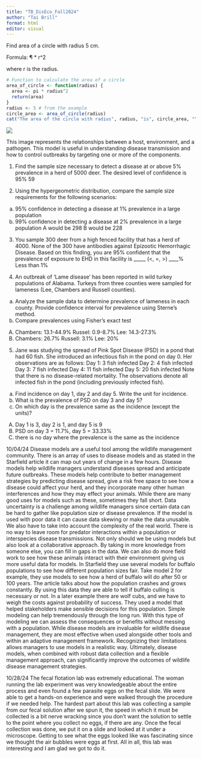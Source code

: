 ---
title: "TB_DisEco_Fall2024"
author: "Tai Brill"
format: html
editor: visual
---

Find area of a circle with radius 5 cm.

Formula: ¶ \* r\^2

where r is the radius.

```{r}
# Function to calculate the area of a circle
area_of_circle <- function(radius) {
  area <- pi * radius^2
  return(area)
}
radius <- 5 # from the example
circle_area <- area_of_circle(radius)
cat("The area of the circle with radius", radius, "is", circle_area, "\n")
```

![](images/clipboard-2779519854.png)

This image represents the relationships between a host, environment, and a pathogen. This model is useful in understanding disease transmission and how to control outbreaks by targeting one or more of the components.

1) Find the sample size necessary to detect a disease at or above 5% prevalence in a herd of 5000 deer. The desired level of confidence is 95%
59

2) Using the hypergeometric distribution, compare the sample size requirements for the following scenarios:
a) 95% confidence in detecting a disease at 1% prevalence in a large population
b) 99% confidence in detecting a disease at 2% prevalence in a large population
A would be 298
B would be 228

3) You sample 300 deer from a high fenced facility that has a herd of 4000. None of the
300 have antibodies against Epizootic Hemorrhagic Disease. Based on this finding, you
are 95% confident that the prevalence of exposure to EHD in this facility is _____ (<, =, >) ____%
Less than 1%

4) An outbreak of ‘Lame disease’ has been reported in wild turkey populations of Alabama. Turkeys from three counties were sampled for lameness (Lee, Chambers and Russell counties).
a) Analyze the sample data to determine prevalence of lameness in each county. Provide confidence interval for prevalence using Sterne’s method.
b) Compare prevalences using Fisher’s exact test
A) Chambers: 13.1-44.9%
  Russel: 0.9-8.7%
  Lee: 14.3-27.3%
B) Chambers: 26.7%
  Russell: 3.1%
  Lee: 20%

5) Jane was studying the spread of Pink Spot Disease (PSD) in a pond that had 60 fish.
She introduced an infectious fish in the pond on day 0. Her observations are as follows:
Day 1: 3 fish infected
Day 2: 4 fish infected
Day 3: 7 fish infected
Day 4: 11 fish infected
Day 5: 20 fish infected
Note that there is no disease-related mortality. The observations denote all infected fish in the pond (including previously infected fish).
a) Find incidence on day 1, day 2 and day 5. Write the unit for incidence.
b) What is the prevalence of PSD on day 3 and day 5?
c) On which day is the prevalence same as the incidence (except the units)?
A) Day 1 is 3, day 2 is 1, and day 5 is 9
B) PSD on day 3 = 11.7%, day 5 = 33.33%
C) there is no day where the prevalence is the same as the incidence

10/04/24
Disease models are a useful tool among the wildlife management community. There is an array of uses to disease models and as stated in the Starfield article it can map out years of change in a few hours. Disease models help wildlife managers understand diseases spread and anticipate future outbreaks. These models help contribute to better management strategies by predicting disease spread, give a risk free space to see how a disease could affect your herd, and they incorporate many other human interferences and how they may effect your animals. While there are many good uses for models such as these, sometimes they fall short. Data uncertainty is a challenge among wildlife managers since certain data can be hard to gather like population size or disease prevalence. If the model is used with poor data it can cause data skewing or make the data unusable. We also have to take into account the complexity of the real world. There is no way to leave room for predator interactions within a population or interspecies disease transmissions. Not only should we be using models but also look at a collaborative approach. By taking in more knowledge from someone else, you can fill in gaps in the data. We can also do more field work to see how these animals interact with their environment giving us more useful data for models. In Starfield they use several models for buffalo populations to see how different population sizes fair. Take model 2 for example, they use models to see how a herd of buffalo will do after 50 or 100 years. The article talks about how the population crashes and grows constantly. By using this data they are able to tell if buffalo culling is necessary or not. In a later example there are wolf cubs, and we have to weigh the costs against probability of success. They used a model that helped stakeholders make sensible decisions for this population. Simple modeling can help tremendously through the long run. With this type of modeling we can assess the consequences or benefits without messing with a population. While disease models are invaluable for wildlife disease management, they are most effective when used alongside other tools and within an adaptive management framework. Recognizing their limitations allows managers to use models in a realistic way. Ultimately, disease models, when combined with robust data collection and a flexible management approach, can significantly improve the outcomes of wildlife disease management strategies.

10/28/24
The fecal flotation lab was extremely educational. The woman running the lab experiment was very knowledgeable about the entire process and even found a few parasite eggs on the fecal slide. We were able to get a hands-on experience and were walked through the procedure if we needed help. The hardest part about this lab was collecting a sample from our fecal solution after we spun it, the speed in which it must be collected is a bit nerve wracking since you don’t want the solution to settle to the point where you collect no eggs, if there are any. Once the fecal collection was done, we put it on a slide and looked at it under a microscope. Getting to see what the eggs looked like was fascinating since we thought the air bubbles were eggs at first.  All in all, this lab was interesting and I am glad we got to do it.
